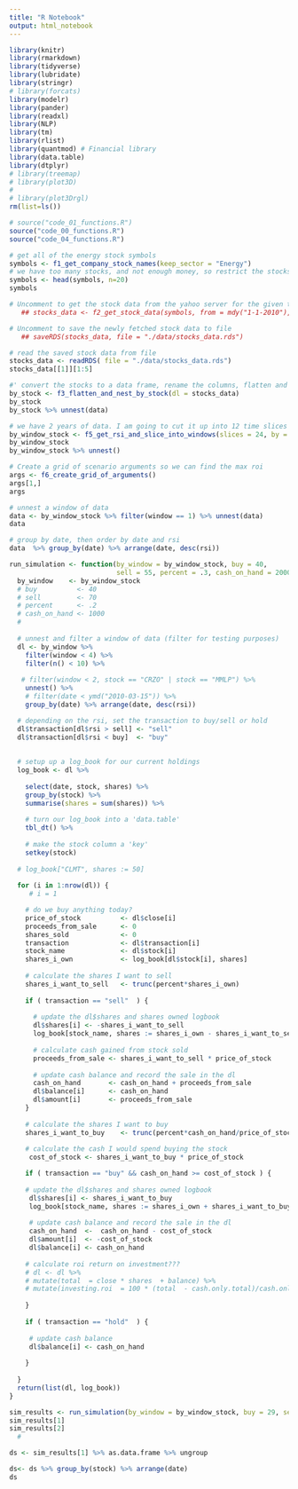 ```yaml
---
title: "R Notebook"
output: html_notebook
---
```



```r
library(knitr)
library(rmarkdown)
library(tidyverse)
library(lubridate)
library(stringr)
# library(forcats)
library(modelr)
library(pander)
library(readxl)
library(NLP)
library(tm)
library(rlist)
library(quantmod) # Financial library
library(data.table)
library(dtplyr)
# library(treemap)
# library(plot3D)
#
# library(plot3Drgl)
rm(list=ls())

# source("code_01_functions.R")
source("code_00_functions.R")
source("code_04_functions.R")
```

```r
# get all of the energy stock symbols
symbols <- f1_get_company_stock_names(keep_sector = "Energy")
# we have too many stocks, and not enough money, so restrict the stocks
symbols <- head(symbols, n=20)
symbols
```
 
```r

# Uncomment to get the stock data from the yahoo server for the given time span
   ## stocks_data <- f2_get_stock_data(symbols, from = mdy("1-1-2010"), to = mdy("1-1-2012") )

# Uncomment to save the newly fetched stock data to file
   ## saveRDS(stocks_data, file = "./data/stocks_data.rds")

# read the saved stock data from file
stocks_data <- readRDS( file = "./data/stocks_data.rds")
stocks_data[[1]][1:5]
```

```r
#' convert the stocks to a data frame, rename the columns, flatten and nest
by_stock <- f3_flatten_and_nest_by_stock(dl = stocks_data)
by_stock
by_stock %>% unnest(data)
```

```r

# we have 2 years of data. I am going to cut it up into 12 time slices
by_window_stock <- f5_get_rsi_and_slice_into_windows(slices = 24, by = by_stock)
by_window_stock
by_window_stock %>% unnest()
```

```r
# Create a grid of scenario arguments so we can find the max roi
args <- f6_create_grid_of_arguments()
args[1,]
args
```

```r
# unnest a window of data
data <- by_window_stock %>% filter(window == 1) %>% unnest(data)
data
```

```r
# group by date, then order by date and rsi
data  %>% group_by(date) %>% arrange(date, desc(rsi)) 
```

```r
run_simulation <- function(by_window = by_window_stock, buy = 40, 
                           sell = 55, percent = .3, cash_on_hand = 2000){
  by_window    <- by_window_stock
  # buy          <- 40
  # sell         <- 70
  # percent      <- .2
  # cash_on_hand <- 1000
  # 
  
  # unnest and filter a window of data (filter for testing purposes)
  dl <- by_window %>%
    filter(window < 4) %>% 
    filter(n() < 10) %>%
    
   # filter(window < 2, stock == "CRZO" | stock == "MMLP") %>%
    unnest() %>%
    # filter(date < ymd("2010-03-15")) %>%
    group_by(date) %>% arrange(date, desc(rsi))

  # depending on the rsi, set the transaction to buy/sell or hold
  dl$transaction[dl$rsi > sell] <- "sell"
  dl$transaction[dl$rsi < buy]  <- "buy"
  
  
  # setup up a log_book for our current holdings
  log_book <- dl %>%
    
    select(date, stock, shares) %>%
    group_by(stock) %>%
    summarise(shares = sum(shares)) %>%
  
    # turn our log_book into a 'data.table'
    tbl_dt() %>%
    
    # make the stock column a 'key'
    setkey(stock) 
  
  # log_book["CLMT", shares := 50]  
  
  for (i in 1:nrow(dl)) {
     # i = 1

    # do we buy anything today?
    price_of_stock          <- dl$close[i]
    proceeds_from_sale      <- 0
    shares_sold             <- 0
    transaction             <- dl$transaction[i]
    stock_name              <- dl$stock[i]
    shares_i_own            <- log_book[dl$stock[i], shares]
    
    # calculate the shares I want to sell
    shares_i_want_to_sell   <- trunc(percent*shares_i_own)
      
    if ( transaction == "sell"  ) {
 
      # update the dl$shares and shares owned logbook 
      dl$shares[i] <- -shares_i_want_to_sell
      log_book[stock_name, shares := shares_i_own - shares_i_want_to_sell]
      
      # calculate cash gained from stock sold
      proceeds_from_sale <- shares_i_want_to_sell * price_of_stock
      
      # update cash balance and record the sale in the dl
      cash_on_hand       <- cash_on_hand + proceeds_from_sale
      dl$balance[i]      <- cash_on_hand
      dl$amount[i]       <- proceeds_from_sale
    }
    
    # calculate the shares I want to buy
    shares_i_want_to_buy    <- trunc(percent*cash_on_hand/price_of_stock)
    
    # calculate the cash I would spend buying the stock
     cost_of_stock <- shares_i_want_to_buy * price_of_stock

    if ( transaction == "buy" && cash_on_hand >= cost_of_stock ) {
      
    # update the dl$shares and shares owned logbook
     dl$shares[i] <- shares_i_want_to_buy
     log_book[stock_name, shares := shares_i_own + shares_i_want_to_buy]
     
     # update cash balance and record the sale in the dl
     cash_on_hand  <-  cash_on_hand - cost_of_stock
     dl$amount[i]  <- -cost_of_stock
     dl$balance[i] <- cash_on_hand
     
    # calculate roi return on investment???
    # dl <- dl %>%
    # mutate(total  = close * shares  + balance) %>%
    # mutate(investing.roi  = 100 * (total  - cash.only.total)/cash.only.total)
     
    }
     
    if ( transaction == "hold"  ) {
      
     # update cash balance 
     dl$balance[i] <- cash_on_hand
    
    }
     
  }
  return(list(dl, log_book))
}

sim_results <- run_simulation(by_window = by_window_stock, buy = 29, sell = 50, percent = .1, cash_on_hand = 5000)
sim_results[1]  
sim_results[2]
  # 

```
```r
ds <- sim_results[1] %>% as.data.frame %>% ungroup 

ds<- ds %>% group_by(stock) %>% arrange(date)
ds
```

